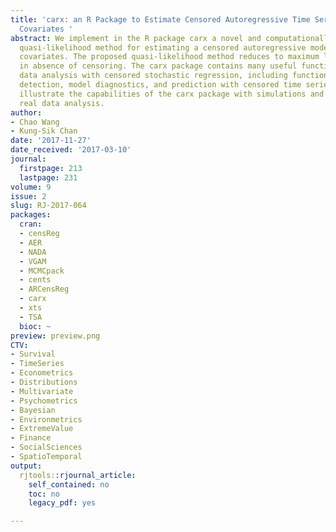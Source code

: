 ```yaml
---
title: 'carx: an R Package to Estimate Censored Autoregressive Time Series with Exogenous
  Covariates '
abstract: We implement in the R package carx a novel and computationally efficient
  quasi-likelihood method for estimating a censored autoregressive model with exogenous
  covariates. The proposed quasi-likelihood method reduces to maximum likelihood estimation
  in absence of censoring. The carx package contains many useful functions for practical
  data analysis with censored stochastic regression, including functions for outlier
  detection, model diagnostics, and prediction with censored time series data. We
  illustrate the capabilities of the carx package with simulations and an elaborate
  real data analysis.
author:
- Chao Wang
- Kung-Sik Chan
date: '2017-11-27'
date_received: '2017-03-10'
journal:
  firstpage: 213
  lastpage: 231
volume: 9
issue: 2
slug: RJ-2017-064
packages:
  cran:
  - censReg
  - AER
  - NADA
  - VGAM
  - MCMCpack
  - cents
  - ARCensReg
  - carx
  - xts
  - TSA
  bioc: ~
preview: preview.png
CTV:
- Survival
- TimeSeries
- Econometrics
- Distributions
- Multivariate
- Psychometrics
- Bayesian
- Environmetrics
- ExtremeValue
- Finance
- SocialSciences
- SpatioTemporal
output:
  rjtools::rjournal_article:
    self_contained: no
    toc: no
    legacy_pdf: yes

---
```

